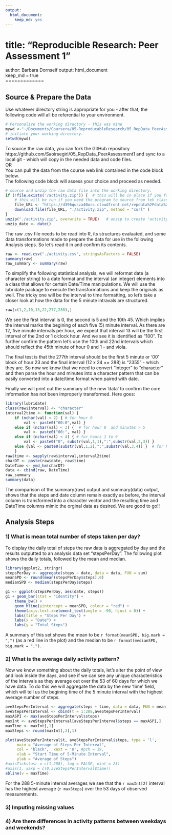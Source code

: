 ```yaml
---
output:
  html_document:
    keep_md: yes
---
```

title: "Reproducible Research: Peer Assessment 1"  
=============
author: Barbara Dornseif
output: html_document  
keep_md = true  
=============

## Source & Prepare the Data  
Use whatever directory string is appropriate for you - after that, the following code will all be referential to your environment.  
```r
# Personalize the working directory - this was mine
mywd <-"~/Documents/Coursera/05-ReproducableResearch/05_RepData_PeerAssessment1"
# initiate your working directory.
setwd(mywd)
```

To  source the raw data, you can fork the GitHub repository https://github.com/Saoirsegirl/05_RepData_PeerAssessment1 and sync to a local git - which will copy in  the needed data and code files.  
OR  
You can pull the data from the course web link contained in the code block below.  
The following code block will assess your choice and proceed as needed.
```r
# source and unzip the raw data file into the working directory.
if (!file.exists('/activity.zip')) {  # this will be in place if you fork the repo
    # this will be run if you need the program to source from teh class library.
    file_URL <- "https://d396qusza40orc.cloudfront.net/repdata%2Fdata%2Factivity.zip"
    download.file(file_URL, "./activity.zip", method = "curl" )
}
unzip("./activity.zip", overwrite = TRUE)   # unzip to create "activity.csv" 
unzip_date <- date() 
```   
The raw .csv file needs to be read into R, its structures evaluated, and some data transformations made to prepare the data for use in the following Analysis steps. So let's read it in and confirm its contents.  
```r
raw <- read.csv("./activity.csv", stringsAsFactors = FALSE)
summary(raw)
raw_summary <- summary(raw)
```
To simplify the following statistical analysis, we will reformat date (a character string) to a date format and the interval (an integer) elements into a class that allows for certain Date/Time manipulations. We will use the lubridate package to execute the transformations and keep the originals as well. The tricky one will be the interval to time formatting, so let's take a closer look at how the data for the 5 minute intravals are structured.
```r
raw[c(1,2,10,13,22,277,288),]
```
We see the first interval is 0, the second is 5 and the 10th 45. Which implies the interval marks the begining of each five (5) minute interval. As there are 12, five minute intervals per hour, we expect that interval 13 will be the first interval of the 2nd or 1 o'clock hour.  And we see it is identified as "100".  To further confirm the pattern let's use the 10th and 22nd intervals which should reflect the 45th minute of hour 0 and 1 - and viola. 
  
The final test is that the 277th interval should be the first 5 minute or '00' block of hour 23 and the final interval (12 x 24 == 288) is "2355" - which they are.  So now we know that we need to convert "integer" to "character" and then parse the hour and minutes into a character pattern that can be easily converted into a date/time format when paired with date.  
  
Finally we will print out the summary of the new 'data' to confirm the core information has not been improperly transformed. Here goes:
```r
library(lubridate)
class(raw$interval) <- "character"
interval2time <- function(val) {
    if (nchar(val) < 2) { # for hour 0
        val <- paste0("00:0",val) }
    else if (nchar(val) < 3) {  # for hour 0  and minutes > 5
        val <- paste0("00:", val) }
    else if (nchar(val) < 4) { # for hours 1 to 9
        val <- paste0("0", substr(val,1,1),":",substr(val,2,3)) }
    else {val <- paste0(substr(val,1,2),":",substr(val,3,4)) }  # for hours 10 to 23  
    } 
raw$time <- sapply(raw$interval,interval2time)
charDT <- paste(raw$date, raw$time)
DateTime <- ymd_hm(charDT)
data <- cbind(raw, DateTime)
raw_summary
summary(data)
```
The comparison of the summary(raw) output and summary(data) output, shows that the steps and date column remain exactly as before, the interval column is transformed into a character vector and the resulting time and DateTime columns mimic the orginal data as desired.  We are good to go!!  

## Analysis Steps
### 1) What is mean total number of steps taken per day?
To display the daily total of steps the raw data is aggregated by day and the results outputted to an analysis data set "stepsPerDay". The following plot shows the daily totals, followed by the mean and median.
```r
library(ggplot2, stringr)
stepsPerDay <- aggregate(steps ~ date, data = data, FUN = sum)
meanSPD <- round(mean(stepsPerDay$steps),0)
medianSPD <- median(stepsPerDay$steps)
```
```r
g1 <- ggplot(stepsPerDay, aes(date, steps))
g1 + geom_bar(stat = "identity") + 
    theme_bw() +
    geom_hline(yintercept = meanSPD, colour = "red") +
    theme(axis.text.x=element_text(angle = -90, hjust = 0)) +
    labs(title = "Steps Per Day") +
    labs(x = "Date") +
    labs(y = "Total Steps")
```
  
A summary of this set shows the mean to be `r format(meanSPD, big.mark = ",")` (as a red line in the plot) and the median to be `r format(medianSPD, big.mark = ",")`.  

### 2) What is the average daily activity pattern?
Now we know something about the daily totals, let's alter the point of view and look inside the days, and see if we can see any unique characteristics of the intervals as they average out over the 53 of 60 days for which we have data.  To do this we will aggregate the data by the new 'time' field, which will tell us the begining time of the 5 minute interval with the highest average number of steps.
```r
aveStepsPerInterval <- aggregate(steps ~ time, data = data, FUN = mean)
aveStepsPerInterval <- cbind(t = 1:288,aveStepsPerInterval)
maxASPI <- max(aveStepsPerInterval$steps)
maxInt <- aveStepsPerInterval[aveStepsPerInterval$steps == maxASPI,]
maxTime <- maxInt[,1]
maxSteps <- round(maxInt[,3],1) 

plot(aveStepsPerInterval$t, aveStepsPerInterval$steps, type = 'l', 
     main = "Average of Steps Per Interval",
     col = "black",  xaxt = 'n', #pch = 19,
     xlab = "Start Time of 5-Minute Interval",
     ylab = "Average of Steps")
#axisTicks(usr = c(1,288), log = FALSE, nint = 23)
#axis(1, xaxp = c(0,aveStepsPerInterval$time))
abline(v = maxTime)
```
  
For the 288 5-minute interval averages we see that the `r maxInt[2]` interval has the highest average (`r maxSteps`) over the 53 days of observed measurements.  

### 3) Imputing missing values



### 4) Are there differences in activity patterns between weekdays and weekends?
